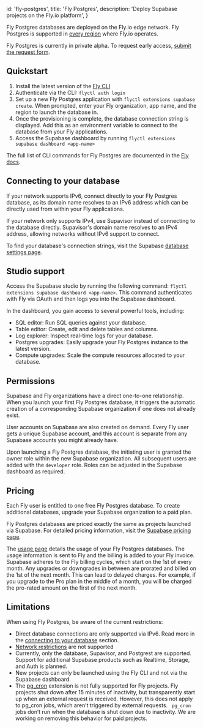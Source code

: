 
  id: 'fly-postgres',
  title: 'Fly Postgres',
  description: 'Deploy Supabase projects on the Fly.io platform',
}

Fly Postgres databases are deployed on the Fly.io edge network. Fly Postgres is supported in [every region](https://fly.io/docs/reference/regions/) where Fly.io operates.

<Admonition type="note">

Fly Postgres is currently in private alpha. To request early access, [submit the request form](https://forms.supabase.com/fly-postgres).

</Admonition>

## Quickstart

1. Install the latest version of the [Fly CLI](https://fly.io/docs/hands-on/install-flyctl/)
2. Authenticate via the CLI: `flyctl auth login`
3. Set up a new Fly Postgres application with `flyctl extensions supabase create`. When prompted, enter your Fly organization, app name, and the region to launch the database in.
4. Once the provisioning is complete, the database connection string is displayed. Add this as an environment variable to connect to the database from your Fly applications.
5. Access the Supabase dashboard by running `flyctl extensions supabase dashboard <app-name>`

The full list of CLI commands for Fly Postgres are documented in the [Fly docs](https://fly.io/docs/flyctl/extensions-supabase/).

## Connecting to your database

If your network supports IPv6, connect directly to your Fly Postgres database, as its domain name resolves to an IPv6 address which can be directly used from within your Fly applications.

If your network only supports IPv4, use Supavisor instead of connecting to the database directly. Supavisor's domain name resolves to an IPv4 address, allowing networks without IPv6 support to connect.

To find your database's connection strings, visit the Supabase [database settings page](https://supabase.com/dashboard/project/_/settings/database).

## Studio support

Access the Supabase studio by running the following command: `flyctl extensions supabase dashboard <app-name>`. This command authenticates with Fly via OAuth and then logs you into the Supabase dashboard.

In the dashboard, you gain access to several powerful tools, including:

- SQL editor: Run SQL queries against your database.
- Table editor: Create, edit and delete tables and columns.
- Log explorer: Inspect real-time logs for your database.
- Postgres upgrades: Easily upgrade your Fly Postgres instance to the latest version.
- Compute upgrades: Scale the compute resources allocated to your database.

## Permissions

Supabase and Fly organizations have a direct one-to-one relationship. When you launch your first Fly Postgres database, it triggers the automatic creation of a corresponding Supabase organization if one does not already exist.

User accounts on Supabase are also created on demand. Every Fly user gets a unique Supabase account, and this account is separate from any Supabase accounts you might already have.

Upon launching a Fly Postgres database, the initiating user is granted the owner role within the new Supabase organization. All subsequent users are added with the `developer` role. Roles can be adjusted in the Supabase dashboard as required.

## Pricing

Each Fly user is entitled to one free Fly Postgres database. To create additional databases, upgrade your Supabase organization to a paid plan.

Fly Postgres databases are priced exactly the same as projects launched via Supabase. For detailed pricing information, visit the [Supabase pricing page](https://supabase.com/pricing).

The [usage page](https://supabase.com/dashboard/org/_/usage) details the usage of your Fly Postgres databases. The usage information is sent to Fly and the billing is added to your Fly invoice. Supabase adheres to the Fly billing cycles, which start on the 1st of every month. Any upgrades or downgrades in between are prorated and billed on the 1st of the next month. This can lead to delayed charges. For example, if you upgrade to the Pro plan in the middle of a month, you will be charged the pro-rated amount on the first of the next month.

## Limitations

When using Fly Postgres, be aware of the current restrictions:

- Direct database connections are only supported via IPv6. Read more in the [connecting to your database](#connecting-to-your-database) section.
- [Network restrictions](/docs/guides/platform/network-restrictions) are not supported
- Currently, only the database, Supavisor, and Postgrest are supported. Support for additional Supabase products such as Realtime, Storage, and Auth is planned.
- New projects can only be launched using the Fly CLI and not via the Supabase dashboard.
- The [pg_cron](/docs/guides/database/extensions/pg_cron) extension is not fully supported for Fly projects. Fly projects shut down after 15 minutes of inactivity, but transparently start up when an external request is received. However, this does not apply to pg_cron jobs, which aren’t triggered by external requests. ` pg_cron` jobs don’t run when the database is shut down due to inactivity. We are working on removing this behavior for paid projects.



